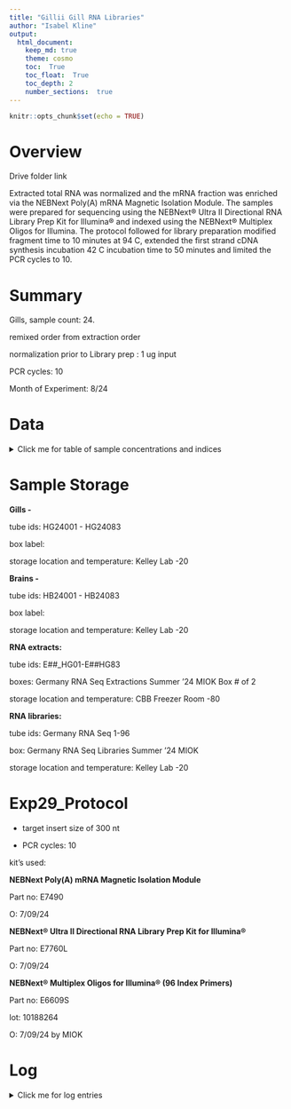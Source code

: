 ```yaml
---
title: "Gillii Gill RNA Libraries"
author: "Isabel Kline"
output:  
  html_document:
    keep_md: true
    theme: cosmo
    toc:  True
    toc_float:  True
    toc_depth: 2
    number_sections:  true
---
```


```r
knitr::opts_chunk$set(echo = TRUE)
```

# Overview

Drive folder link

Extracted total RNA was normalized and the mRNA fraction was enriched via the NEBNext Poly(A) mRNA Magnetic Isolation Module. The samples were prepared for sequencing using the NEBNext® Ultra II Directional RNA Library Prep Kit for Illumina® and indexed using the NEBNext® Multiplex Oligos for Illumina. The protocol followed for library preparation modified fragment time to 10 minutes at 94 C, extended the first strand cDNA synthesis incubation 42 C incubation time to 50 minutes and limited the PCR cycles to 10. 

# Summary

Gills, sample count: 24.

remixed order from extraction order

normalization prior to Library prep : 1 ug input

PCR cycles: 10

Month of Experiment: 8/24

# Data

<details>

<summary>Click me for table of sample concentrations and indices</summary>

| Library | Qubit (ng/ul) | i7 index iD |
|:-------:|:-------------:|:-----------:|
|         |               |             |
|         |               |             |
|         |               |             |
|         |               |             |
|         |               |             |
|         |               |             |
|         |               |             |
|         |               |             |
|         |               |             |
|         |               |             |
|         |               |             |
|         |               |             |
|         |               |             |
|         |               |             |
|         |               |             |
|         |               |             |

</details>

# Sample Storage

**Gills -**

tube ids: HG24001 - HG24083

box label:

storage location and temperature: Kelley Lab -20

**Brains -**

tube ids: HB24001 - HB24083

box label:

storage location and temperature: Kelley Lab -20

**RNA extracts:**

tube ids: E##\_HG01-E##HG83

boxes: Germany RNA Seq Extractions Summer '24 MIOK Box \# of 2

storage location and temperature: CBB Freezer Room -80

**RNA libraries:**

tube ids: Germany RNA Seq 1-96

box: Germany RNA Seq Libraries Summer '24 MIOK

storage location and temperature: Kelley Lab -20

# Exp29_Protocol

-   target insert size of 300 nt

-   PCR cycles: 10

kit's used:

**NEBNext Poly(A) mRNA Magnetic Isolation Module**

Part no: E7490

O: 7/09/24

**NEBNext® Ultra II Directional RNA Library Prep Kit for Illumina®**

Part no: E7760L

O: 7/09/24

**NEBNext® Multiplex Oligos for Illumina® (96 Index Primers)**

Part no: E6609S

lot: 10188264

O: 7/09/24 by MIOK

# Log

<details>

<summary>Click me for log entries</summary>

### 08/07/24

</details>

